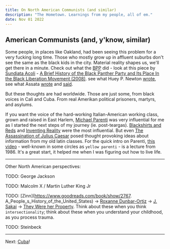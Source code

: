 ```yaml
---
title: On North American Communists (and similar)
description: "The Hometown. Learnings from my people, all of em."
date: Nov 01 2022
---
```


## American Communists (and, y'know, similar)

Some people, in places like Oakland, had been seeing this problem for a very fucking long time. Those who mostly grow up in affluent suburbs don't see the same as the black kids in the city. Material reality shapes us, we'll get there in a minute. Check out what the [BPP](https://en.wikipedia.org/wiki/Black_Panther_Party) did - look at this piece by [Sundiata Acoli](http://www.sundiataacoli.org/about) - [A Brief History of the Black Panther Party and Its Place In the Black Liberation Movement (2008)](https://redsails.org/a-brief-history-of-the-black-panther-party/). see what Huey P. Newton [wrote](https://en.wikipedia.org/wiki/Revolutionary_Suicide), see what Assata [wrote](https://en.wikipedia.org/wiki/Assata:_An_Autobiography) and [said](https://redsails.org/assata-and-pastors/).

But these thoughts are had worldwide. Those are just some, from black voices in Cali and Cuba. From real Amerikan political prisoners, martyrs, and asylums.

If you want the voice of the hard-working Italian-American working class, grown and raised in East Harlem, [Michael Parenti](https://en.wikipedia.org/wiki/Michael_Parenti) was very influential for me as I started the next steps of my journey (ie. post-teargas). [Blackshirts and Reds](https://www.goodreads.com/book/show/404273.Blackshirts_and_Reds) and [Inventing Reality](https://www.goodreads.com/book/show/673719.Inventing_Reality) were the most influential. But even [The Assassination of Julius Caesar](https://www.goodreads.com/book/show/37811.The_Assassination_of_Julius_Caesar) posed thought provoking ideas about information from my old latin classes. For the quick intro on Parenti, [this video](https://www.youtube.com/watch?v=xP8CzlFhc14) - well-known in some circles as `yellow parenti` - is a lecture from 1986. It's a great start, it helped me when I was figuring out how to live life.

--- 

Other North American perspectives:

TODO: George Jackson

TODO: Malcolm X / Martin Luther King Jr

TODO: [Zinn](https://www.goodreads.com/book/show/2767.
A_People_s_History_of_the_United_States) -> [Roxanne Dunbar-Ortiz](https://www.goodreads.com/book/show/20588662-an-indigenous-peoples-history-of-the-united-states) -> [J. Sakai](https://readsettlers.org/) -> [They Were her Property](https://www.goodreads.com/book/show/40887375-they-were-her-property). Think about these when you think `intersectionality`; think about these when you understand your childhood, as you process trauma.

TODO: Steinbeck

---

Next: [Cuba](/posts/on-latin-america)!
